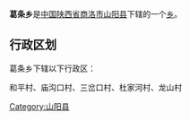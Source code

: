 {{中国乡级行政区
|行政区全称 = 葛条乡
|景观照片文件名 = 
|景观照片描述 = 
|汉语拼音 =
|其他语言 = 
|其他语言名称 = 
|位置图文件名 = 
|位置图描述 = 
|自定义图片=
|上级行政区 = [[陕西省|陕西省]][[商洛市|商洛市]][[山阳县|山阳县]]
|行政区类别 = [[乡级行政区|乡]]
|行政区划代码 = 
|行政区划 = 
|村委会 = 
|居委会 = 
|建置时间 = 
|领导职位 = 
|领导名称 = 
|政府驻地 = 
|毗邻 = 
|地理坐标 = 
|总面积 = 
|总人口 = 
|户籍人口 = 
|户籍人口年份 = 
|常住人口 = 
|常住人口年份 = 
|人口密度 = 
|GDP = 
|邮政编码 = 
|电话区号 = 
|官方网站 = 
|网站名称 = 
}}
'''葛条乡'''是[[中华人民共和国|中国]][[陕西省|陕西省]][[商洛市|商洛市]][[山阳县|山阳县]]下辖的一个[[乡级行政区|乡]]。

== 行政区划 ==
葛条乡下辖以下行政区：

和平村、庙沟口村、三岔口村、杜家河村、龙山村

{{陕西小作品}}
{{山阳县行政区划}}

[[Category:山阳县|Category:山阳县]]